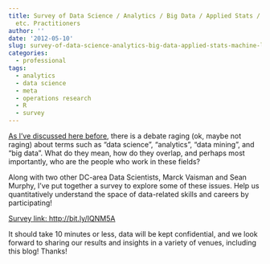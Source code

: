 ```yaml
---
title: Survey of Data Science / Analytics / Big Data / Applied Stats / Machine Learning
  etc. Practitioners
author: ''
date: '2012-05-10'
slug: survey-of-data-science-analytics-big-data-applied-stats-machine-learning-etc-practitioners
categories:
  - professional
tags:
  - analytics
  - data science
  - meta
  - operations research
  - R
  - survey
---
```


<a title="Data Science, Moore’s Law, and Moneyball" href="http://www.harlan.harris.name/2011/09/data-science-moores-law-and-moneyball/" target="_blank" rel="noopener">As I've discussed here before</a>, there is a debate raging (ok, maybe not raging) about terms such as "data science", "analytics", "data mining", and "big data". What do they mean, how do they overlap, and perhaps most importantly, who are the people who work in these fields?

Along with two other DC-area Data Scientists, Marck Vaisman and Sean Murphy, I've put together a survey to explore some of these issues. Help us quantitatively understand the space of data-related skills and careers by participating!

<a href="http://bit.ly/IQNM5A" target="_blank" rel="noopener">Survey link: http://bit.ly/IQNM5A</a>

It should take 10 minutes or less, data will be kept confidential, and we look forward to sharing our results and insights in a variety of venues, including this blog! Thanks!

